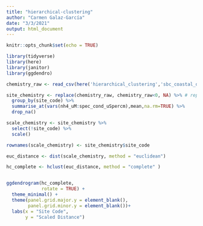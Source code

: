 ```yaml
---
title: "hierarchical-clustering"
author: "Carmen Galaz-García"
date: "3/3/2021"
output: html_document
---
```


```r
knitr::opts_chunk$set(echo = TRUE)

library(tidyverse)
library(here)
library(janitor)
library(ggdendro)

```


```r
chemistry_raw <- read_csv(here('hierarchical_clustering','sbc_coastal_drainage.csv'))

site_chemistry <- replace(chemistry_raw, chemistry_raw<0, NA) %>% # replace -999 with NA
  group_by(site_code) %>% 
  summarise_at(vars(nh4_uM:spec_cond_uSpercm),mean,na.rm=TRUE) %>% 
  drop_na()
```


```r
scale_chemistry <- site_chemistry %>% 
  select(!site_code) %>% 
  scale() 

rownames(scale_chemistry) <- site_chemistry$site_code

euc_distance <- dist(scale_chemistry, method = "euclidean")

hc_complete <- hclust(euc_distance, method = "complete" )


ggdendrogram(hc_complete, 
             rotate = TRUE) +
  theme_minimal() +
  theme(panel.grid.major.y = element_blank(),
        panel.grid.minor.y = element_blank())+
  labs(x = "Site Code",
       y = "Scaled Distance")

```

